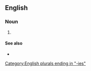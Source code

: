 ==English==

===Noun===
{{head|en|noun form}}

# {{plural of|intangibility|lang=en}}

====See also====
* {{l|en|intangibles}}

[[Category:English plurals ending in "-ies"]]